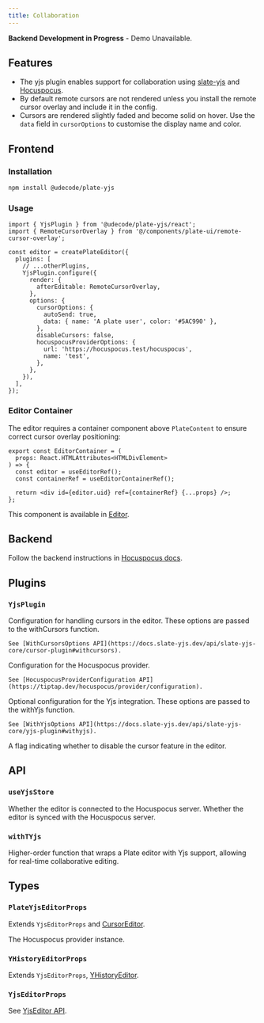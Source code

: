 ```yaml
---
title: Collaboration
---
```


<Callout className="my-4">

**Backend Development in Progress** - Demo Unavailable.

</Callout>

<PackageInfo>

## Features

- The yjs plugin enables support for collaboration using [slate-yjs](https://docs.slate-yjs.dev/) and [Hocuspocus](https://docs.slate-yjs.dev/walkthroughs/collaboration-hocuspocus).
- By default remote cursors are not rendered unless you install the remote cursor overlay and include it in the config.
- Cursors are rendered slightly faded and become solid on hover. Use the `data` field in `cursorOptions` to customise the display name and color.

</PackageInfo>

## Frontend

### Installation

```bash
npm install @udecode/plate-yjs
```

### Usage

```tsx
import { YjsPlugin } from '@udecode/plate-yjs/react';
import { RemoteCursorOverlay } from '@/components/plate-ui/remote-cursor-overlay';

const editor = createPlateEditor({
  plugins: [
    // ...otherPlugins,
    YjsPlugin.configure({
      render: {
        afterEditable: RemoteCursorOverlay,
      },
      options: {
        cursorOptions: {
          autoSend: true,
          data: { name: 'A plate user', color: '#5AC990' },
        },
        disableCursors: false,
        hocuspocusProviderOptions: {
          url: 'https://hocuspocus.test/hocuspocus',
          name: 'test',
        },
      },
    }),
  ],
});
```

### Editor Container

The editor requires a container component above `PlateContent` to ensure correct cursor overlay positioning:

```tsx
export const EditorContainer = (
  props: React.HTMLAttributes<HTMLDivElement>
) => {
  const editor = useEditorRef();
  const containerRef = useEditorContainerRef();

  return <div id={editor.uid} ref={containerRef} {...props} />;
};
```

This component is available in [Editor](/docs/components/editor).

## Backend

Follow the backend instructions in [Hocuspocus docs](https://tiptap.dev/hocuspocus/getting-started).

## Plugins

### `YjsPlugin`

<API name="YjsPlugin">
<APIOptions>
  <APIItem name="cursorOptions" type="WithCursorsOptions<TCursorData>" optional>
    Configuration for handling cursors in the editor. These options are passed to the withCursors function.

    See [WithCursorsOptions API](https://docs.slate-yjs.dev/api/slate-yjs-core/cursor-plugin#withcursors).
  </APIItem>
  <APIItem name="hocuspocusProviderOptions" type="HocuspocusProviderConfiguration" required>
    Configuration for the Hocuspocus provider.

    See [HocuspocusProviderConfiguration API](https://tiptap.dev/hocuspocus/provider/configuration).
  </APIItem>
  <APIItem name="yjsOptions" type="WithYjsOptions" optional>
    Optional configuration for the Yjs integration. These options are passed to the withYjs function.

    See [WithYjsOptions API](https://docs.slate-yjs.dev/api/slate-yjs-core/yjs-plugin#withyjs).
  </APIItem>
  <APIItem name="disableCursors" type="boolean" optional>
    A flag indicating whether to disable the cursor feature in the editor.
  </APIItem>
</APIOptions>
</API>

## API

### `useYjsStore`

<API name="useYjsStore">
<APIState>
  <APIItem name="isConnected" type="boolean">
    Whether the editor is connected to the Hocuspocus server.
  </APIItem>
  <APIItem name="isSynced" type="boolean">
    Whether the editor is synced with the Hocuspocus server.
  </APIItem>
</APIState>
</API>

### `withTYjs`

Higher-order function that wraps a Plate editor with Yjs support, allowing for real-time collaborative editing.

## Types

### `PlateYjsEditorProps`

Extends `YjsEditorProps` and [CursorEditor](https://docs.slate-yjs.dev/api/slate-yjs-core/cursor-plugin#cursoreditor).

<API name="PlateYjsEditorProps">
<APIAttributes>

<APIItem name="yjs" type="object">

<APISubList>

<APISubListItem parent="yjs" name="provider" type="HocuspocusProvider">

The Hocuspocus provider instance.

</APISubListItem>

</APISubList>

</APIItem>
</APIAttributes>
</API>

### `YHistoryEditorProps`

Extends `YjsEditorProps`, [YHistoryEditor](https://docs.slate-yjs.dev/api/slate-yjs-core/history-plugin#yhistoryeditor).

### `YjsEditorProps`

See [YjsEditor API](https://docs.slate-yjs.dev/api/slate-yjs-core/yjs-plugin#yjseditor).
